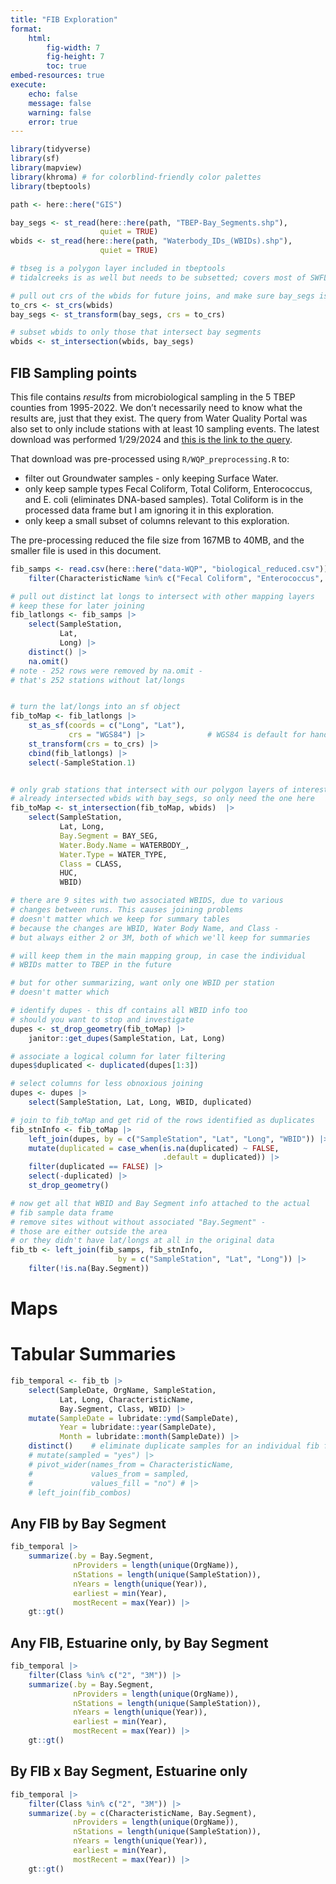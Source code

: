 ```yaml
---
title: "FIB Exploration"
format: 
    html:
        fig-width: 7
        fig-height: 7
        toc: true
embed-resources: true
execute:
    echo: false
    message: false
    warning: false
    error: true
---
```


```r
library(tidyverse)
library(sf)
library(mapview)
library(khroma) # for colorblind-friendly color palettes
library(tbeptools)
```

```r
path <- here::here("GIS")

bay_segs <- st_read(here::here(path, "TBEP-Bay_Segments.shp"),
                    quiet = TRUE)
wbids <- st_read(here::here(path, "Waterbody_IDs_(WBIDs).shp"),
                    quiet = TRUE)

# tbseg is a polygon layer included in tbeptools
# tidalcreeks is as well but needs to be subsetted; covers most of SWFL
```

```r
# pull out crs of the wbids for future joins, and make sure bay_segs is in that crs
to_crs <- st_crs(wbids)
bay_segs <- st_transform(bay_segs, crs = to_crs)

# subset wbids to only those that intersect bay segments
wbids <- st_intersection(wbids, bay_segs)
```

## FIB Sampling points

This file contains *results* from microbiological sampling in the 5 TBEP counties from 1995-2022. We don't necessarily need to know what the results are, just that they exist. The query from Water Quality Portal was also set to only include stations with at least 10 sampling events. The latest download was performed 1/29/2024 and [this is the link to the query](https://www.waterqualitydata.us/#countrycode=US&statecode=US%3A12&countycode=US%3A12%3A057&countycode=US%3A12%3A081&countycode=US%3A12%3A101&countycode=US%3A12%3A103&countycode=US%3A12%3A105&sampleMedia=Water&characteristicType=Microbiological&startDateLo=01-01-1995&startDateHi=12-31-2022&minactivities=10&mimeType=csv&dataProfile=biological&providers=NWIS&providers=STEWARDS&providers=STORET).

That download was pre-processed using `R/WQP_preprocessing.R` to:  

-  filter out Groundwater samples - only keeping Surface Water.  
-  only keep sample types Fecal Coliform, Total Coliform, Enterococcus, and E. coli (eliminates DNA-based samples). Total Coliform is in the processed data frame but I am ignoring it in this exploration.  
-  only keep a small subset of columns relevant to this exploration.  

The pre-processing reduced the file size from 167MB to 40MB, and the smaller file is used in this document.  

```r
fib_samps <- read.csv(here::here("data-WQP", "biological_reduced.csv")) |> 
    filter(CharacteristicName %in% c("Fecal Coliform", "Enterococcus", "Escherichia coli"))

# pull out distinct lat longs to intersect with other mapping layers
# keep these for later joining
fib_latlongs <- fib_samps |> 
    select(SampleStation,
           Lat,
           Long) |> 
    distinct() |> 
    na.omit()        
# note - 252 rows were removed by na.omit - 
# that's 252 stations without lat/longs


# turn the lat/longs into an sf object
fib_toMap <- fib_latlongs |> 
    st_as_sf(coords = c("Long", "Lat"),
             crs = "WGS84") |>              # WGS84 is default for handheld GPS units
    st_transform(crs = to_crs) |> 
    cbind(fib_latlongs) |> 
    select(-SampleStation.1)


# only grab stations that intersect with our polygon layers of interest
# already intersected wbids with bay_segs, so only need the one here
fib_toMap <- st_intersection(fib_toMap, wbids)  |> 
    select(SampleStation,
           Lat, Long,
           Bay.Segment = BAY_SEG,
           Water.Body.Name = WATERBODY_,
           Water.Type = WATER_TYPE,
           Class = CLASS,
           HUC,
           WBID)
```

```r
# there are 9 sites with two associated WBIDS, due to various
# changes between runs. This causes joining problems
# doesn't matter which we keep for summary tables
# because the changes are WBID, Water Body Name, and Class -
# but always either 2 or 3M, both of which we'll keep for summaries

# will keep them in the main mapping group, in case the individual 
# WBIDs matter to TBEP in the future

# but for other summarizing, want only one WBID per station
# doesn't matter which

# identify dupes - this df contains all WBID info too
# should you want to stop and investigate
dupes <- st_drop_geometry(fib_toMap) |>
    janitor::get_dupes(SampleStation, Lat, Long)

# associate a logical column for later filtering
dupes$duplicated <- duplicated(dupes[1:3])

# select columns for less obnoxious joining
dupes <- dupes |> 
    select(SampleStation, Lat, Long, WBID, duplicated)

# join to fib_toMap and get rid of the rows identified as duplicates
fib_stnInfo <- fib_toMap |> 
    left_join(dupes, by = c("SampleStation", "Lat", "Long", "WBID")) |> 
    mutate(duplicated = case_when(is.na(duplicated) ~ FALSE,
                                  .default = duplicated)) |> 
    filter(duplicated == FALSE) |> 
    select(-duplicated) |> 
    st_drop_geometry()
```

```r
# now get all that WBID and Bay Segment info attached to the actual
# fib sample data frame
# remove sites without without associated "Bay.Segment" -
# those are either outside the area
# or they didn't have lat/longs at all in the original data
fib_tb <- left_join(fib_samps, fib_stnInfo,
                        by = c("SampleStation", "Lat", "Long")) |> 
    filter(!is.na(Bay.Segment)) 
```

# Maps  




# Tabular Summaries  

```r
fib_temporal <- fib_tb |> 
    select(SampleDate, OrgName, SampleStation, 
           Lat, Long, CharacteristicName,
           Bay.Segment, Class, WBID) |> 
    mutate(SampleDate = lubridate::ymd(SampleDate),
           Year = lubridate::year(SampleDate),
           Month = lubridate::month(SampleDate)) |> 
    distinct()    # eliminate duplicate samples for an individual fib from a station on a date
    # mutate(sampled = "yes") |> 
    # pivot_wider(names_from = CharacteristicName,
    #             values_from = sampled,
    #             values_fill = "no") # |> 
    # left_join(fib_combos)
```

## Any FIB by Bay Segment

```r
fib_temporal |> 
    summarize(.by = Bay.Segment,
              nProviders = length(unique(OrgName)),
              nStations = length(unique(SampleStation)),
              nYears = length(unique(Year)),
              earliest = min(Year),
              mostRecent = max(Year)) |> 
    gt::gt()
```

## Any FIB, Estuarine only, by Bay Segment  

```r
fib_temporal |> 
    filter(Class %in% c("2", "3M")) |> 
    summarize(.by = Bay.Segment,
              nProviders = length(unique(OrgName)),
              nStations = length(unique(SampleStation)),
              nYears = length(unique(Year)),
              earliest = min(Year),
              mostRecent = max(Year)) |> 
    gt::gt()
```

## By FIB x Bay Segment, Estuarine only  

```r
fib_temporal |> 
    filter(Class %in% c("2", "3M")) |> 
    summarize(.by = c(CharacteristicName, Bay.Segment),
              nProviders = length(unique(OrgName)),
              nStations = length(unique(SampleStation)),
              nYears = length(unique(Year)),
              earliest = min(Year),
              mostRecent = max(Year)) |> 
    gt::gt()
```


